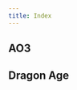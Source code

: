 ```yaml
---
title: Index
---
```



## AO3

<CardGrid>
  <LinkCard
    title="Site Skins, Userscripts, and More!"
    href="/fandom/general/ao3"
    description="Site skins, userscripts and tools I recommend for AO3."
  />
  <LinkCard
    title="Posting Art"
    href="/fandom/general/ao3/art"
    description="Want to archive your fanart on AO3? Confused about how to post it? Learn how here."
  />
  <LinkCard
    title="Multiple Creators"
    href="/fandom/general/ao3/authors"
    description="Writing with a friend? Want to list the writer and artist on your fancomic on AO3? Learn how to add more than one creator here."
  />
  <LinkCard
    title="Post to a Collection"
    href="/fandom/general/ao3/collection"
    description="Did you know you can organize your own works with collections? Need to know how to post to an exchange collection?"
  />
  <LinkCard
    title="How to Post a Translation"
    href="/fandom/general/ao3/translations"
    description="Translations and other works inspired by works (on or off-site!) can be linked to their original work using AO3's unique features."
  />
</CardGrid>

## Dragon Age

<CardGrid>
  <LinkCard
    title="Resources"
    href="/fandom/dragonage"
    description="A links list of resources from other people"
  />
  <LinkCard
    title="Dragon Age Archives"
    href="/fandom/dragonage/archives"
    description="Check out the archive of official free materials hosted on the Internet Archives."
  />
</CardGrid>
